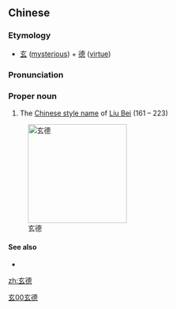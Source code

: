 ==Chinese==
{{zh-forms}}

===Etymology===
* [[玄]] ([[mysterious]]) + [[德]] ([[virtue]])

===Pronunciation===
{{zh-pron
|m=Xuándé
|cat=pn
}}

===Proper noun===
{{zh-proper noun}}

# The [[w:Chinese style name|Chinese style name]] of [[w:Liu Bei|Liu Bei]] (161 – 223)

[[Image:Liu Bei Portrait 2.jpg|200px|thumb|right|玄德]]

====See also====
* {{zh-l|劉備|tr=Liú Bèi}}

[[Category:zh:People in Romance of the Three Kingdoms|玄00玄德]]
{{zh-cat|Individuals}}

[[zh:玄德]]